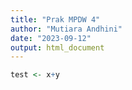 ```yaml
---
title: "Prak MPDW 4"
author: "Mutiara Andhini"
date: "2023-09-12"
output: html_document
---
```

```r
test <- x+y

```

